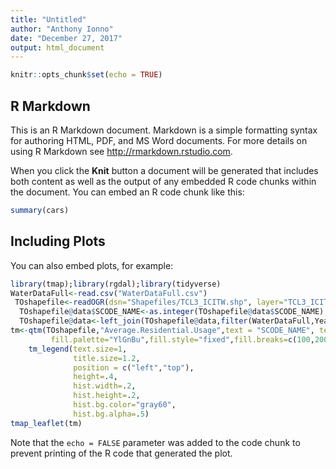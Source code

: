 ---
title: "Untitled"
author: "Anthony Ionno"
date: "December 27, 2017"
output: html_document
---

```{r setup, include=FALSE}
knitr::opts_chunk$set(echo = TRUE)
```

## R Markdown

This is an R Markdown document. Markdown is a simple formatting syntax for authoring HTML, PDF, and MS Word documents. For more details on using R Markdown see <http://rmarkdown.rstudio.com>.

When you click the **Knit** button a document will be generated that includes both content as well as the output of any embedded R code chunks within the document. You can embed an R code chunk like this:

```{r cars}
summary(cars)
```

## Including Plots

You can also embed plots, for example:

```{r pressure, echo=FALSE}
library(tmap);library(rgdal);library(tidyverse)
WaterDataFull<-read.csv("WaterDataFull.csv")
 TOshapefile<-readOGR(dsn="Shapefiles/TCL3_ICITW.shp", layer="TCL3_ICITW")
  TOshapefile@data$SCODE_NAME<-as.integer(TOshapefile@data$SCODE_NAME)
  TOshapefile@data<-left_join(TOshapefile@data,filter(WaterDataFull,Year==2015), by=c("SCODE_NAME"="City.Ward"))
tm<-qtm(TOshapefile,"Average.Residential.Usage",text = "SCODE_NAME", text.size = .8, style="gray",
         fill.palette="YlGnBu",fill.style="fixed",fill.breaks=c(100,200,300,400,500,600))+
    tm_legend(text.size=1,
              title.size=1.2,
              position = c("left","top"), 
              height=.4, 
              hist.width=.2,
              hist.height=.2, 
              hist.bg.color="gray60", 
              hist.bg.alpha=.5)
tmap_leaflet(tm)
```

Note that the `echo = FALSE` parameter was added to the code chunk to prevent printing of the R code that generated the plot.
